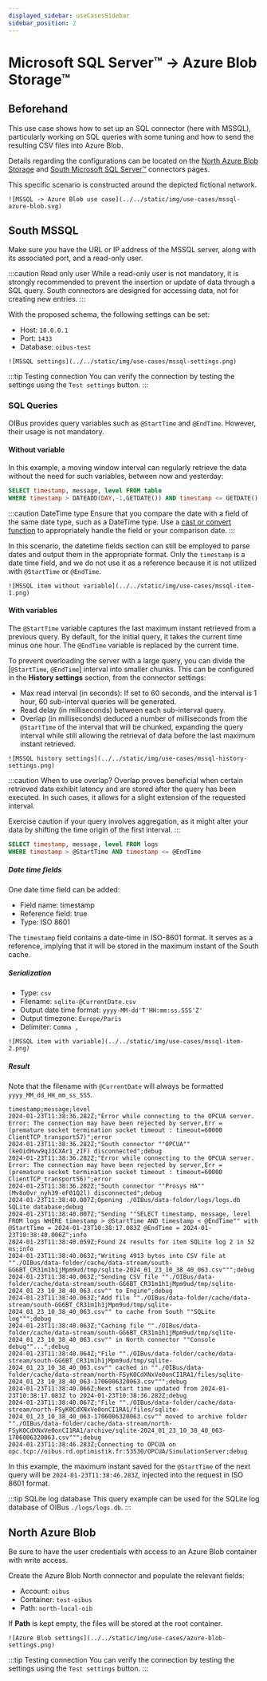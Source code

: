 ```yaml
---
displayed_sidebar: useCasesSidebar
sidebar_position: 2
---
```


# Microsoft SQL Server™ → Azure Blob Storage™
## Beforehand
This use case shows how to set up an SQL connector (here with MSSQL), particularly working on SQL queries with some tuning
and how to send the resulting CSV files into Azure Blob.

Details regarding the configurations can be located on the [North Azure Blob Storage](../guide/north-connectors/azure-blob.md) and [South Microsoft SQL Server™](../guide/south-connectors/mssql.mdx) connectors pages.

This specific scenario is constructed around the depicted fictional network.

<div style={{ textAlign: 'center' }}>
  <div>

    ![MSSQL -> Azure Blob use case](../../static/img/use-cases/mssql-azure-blob.svg)

  </div>
</div>

## South MSSQL
Make sure you have the URL or IP address of the MSSQL server, along with its associated port, and a read-only user.

:::caution Read only user
While a read-only user is not mandatory, it is strongly recommended to prevent the insertion or update of data through
a SQL query. South connectors are designed for accessing data, not for creating new entries.
:::

With the proposed schema, the following settings can be set:
- Host: `10.0.0.1`
- Port: `1433`
- Database: `oibus-test`


<div style={{ textAlign: 'center' }}>
  <div>

    ![MSSQL settings](../../static/img/use-cases/mssql-settings.png)

  </div>
</div>

:::tip Testing connection
You can verify the connection by testing the settings using the `Test settings` button.
:::

### SQL Queries
OIBus provides query variables such as `@StartTime` and `@EndTime`. However, their usage is not mandatory.

#### Without variable
In this example, a moving window interval can regularly retrieve the data without the need for such variables, between
now and yesterday:

```SQL
SELECT timestamp, message, level FROM table
WHERE timestamp > DATEADD(DAY,-1,GETDATE()) AND timestamp <= GETDATE()
```

:::caution DateTime type
Ensure that you compare the date with a field of the same date type, such as a DateTime type. Use a
[cast or convert function](https://learn.microsoft.com/en-us/sql/t-sql/functions/cast-and-convert-transact-sql?view=sql-server-ver16) to appropriately handle the field or your comparison date.
:::

In this scenario, the datetime fields section can still be employed to parse dates and output them in the appropriate format.
Only the `timestamp` is a date time field, and we do not use it as a reference because it is not utilized with `@StartTime` or
`@EndTime`.

<div style={{ textAlign: 'center' }}>
  <div>

    ![MSSQL item without variable](../../static/img/use-cases/mssql-item-1.png)

  </div>
</div>

#### With variables
The `@StartTime` variable captures the last maximum instant retrieved from a previous query. By default, for the initial
query, it takes the current time minus one hour. The `@EndTime` variable is replaced by the current time.

To prevent overloading the server with a large query, you can divide the \[`@StartTime`, `@EndTime`\] interval into
smaller chunks. This can be configured in the **History settings** section, from the connector settings:
- Max read interval (in seconds): If set to 60 seconds, and the interval is 1 hour, 60 sub-interval queries will be generated.
- Read delay (in milliseconds) between each sub-interval query.
- Overlap (in milliseconds) deduced a number of milliseconds from the `@StartTime` of the interval that will be chunked,
expanding the query interval while still allowing the retrieval of data before the last maximum instant retrieved.

<div style={{ textAlign: 'center' }}>
  <div>

    ![MSSQL history settings](../../static/img/use-cases/mssql-history-settings.png)

  </div>
</div>

:::caution When to use overlap?
Overlap proves beneficial when certain retrieved data exhibit latency and are stored after the query has been executed.
In such cases, it allows for a slight extension of the requested interval.

Exercise caution if your query involves aggregation, as it might alter your data by shifting the time origin of the first
interval.
:::

```SQL
SELECT timestamp, message, level FROM logs
WHERE timestamp > @StartTime AND timestamp <= @EndTime
```

##### Date time fields
One date time field can be added:
- Field name: timestamp
- Reference field: true
- Type: ISO 8601

The `timestamp` field contains a date-time in ISO-8601 format. It serves as a reference, implying that it will be
stored in the maximum instant of the South cache.

##### Serialization
- Type: `csv`
- Filename: `sqlite-@CurrentDate.csv`
- Output date time format: `yyyy-MM-dd'T'HH:mm:ss.SSS'Z'`
- Output timezone: `Europe/Paris`
- Delimiter: `Comma ,`

<div style={{ textAlign: 'center' }}>
  <div>

    ![MSSQL item with variable](../../static/img/use-cases/mssql-item-2.png)

  </div>
</div>

##### Result
Note that the filename with `@CurrentDate` will always be formatted `yyyy_MM_dd_HH_mm_ss_SSS`.

```csv title="CSV file sqlite-2024_01_23_10_38_50_063.csv"
timestamp;message;level
2024-01-23T11:38:36.282Z;"Error while connecting to the OPCUA server. Error: The connection may have been rejected by server,Err = (premature socket termination socket timeout : timeout=60000  ClientTCP_transport57)";error
2024-01-23T11:38:36.282Z;"South connector ""OPCUA"" (keOidHvw9qJ3CXAr1_zIF) disconnected";debug
2024-01-23T11:38:36.282Z;"Error while connecting to the OPCUA server. Error: The connection may have been rejected by server,Err = (premature socket termination socket timeout : timeout=60000  ClientTCP_transport56)";error
2024-01-23T11:38:36.282Z;"South connector ""Prosys HA"" (Mv8o0vr_nyh39-eF01Q2l) disconnected";debug
2024-01-23T11:38:40.007Z;Opening ./OIBus/data-folder/logs/logs.db SQLite database;debug
2024-01-23T11:38:40.007Z;"Sending ""SELECT timestamp, message, level FROM logs WHERE timestamp > @StartTime AND timestamp < @EndTime"" with @StartTime = 2024-01-23T10:38:17.083Z @EndTime = 2024-01-23T10:38:40.006Z";info
2024-01-23T11:38:40.059Z;Found 24 results for item SQLite log 2 in 52 ms;info
2024-01-23T11:38:40.063Z;"Writing 4913 bytes into CSV file at ""./OIBus/data-folder/cache/data-stream/south-GG6BT_CR31m1h1jMpm9ud/tmp/sqlite-2024_01_23_10_38_40_063.csv""";debug
2024-01-23T11:38:40.063Z;"Sending CSV file ""./OIBus/data-folder/cache/data-stream/south-GG6BT_CR31m1h1jMpm9ud/tmp/sqlite-2024_01_23_10_38_40_063.csv"" to Engine";debug
2024-01-23T11:38:40.063Z;"Add file ""./OIBus/data-folder/cache/data-stream/south-GG6BT_CR31m1h1jMpm9ud/tmp/sqlite-2024_01_23_10_38_40_063.csv"" to cache from South ""SQLite log""";debug
2024-01-23T11:38:40.063Z;"Caching file ""./OIBus/data-folder/cache/data-stream/south-GG6BT_CR31m1h1jMpm9ud/tmp/sqlite-2024_01_23_10_38_40_063.csv"" in North connector ""Console debug""...";debug
2024-01-23T11:38:40.064Z;"File ""./OIBus/data-folder/cache/data-stream/south-GG6BT_CR31m1h1jMpm9ud/tmp/sqlite-2024_01_23_10_38_40_063.csv"" cached in ""./OIBus/data-folder/cache/data-stream/north-FSyK0CdXNxVe0onCI1RA1/files/sqlite-2024_01_23_10_38_40_063-1706006320063.csv""";debug
2024-01-23T11:38:40.066Z;Next start time updated from 2024-01-23T10:38:17.083Z to 2024-01-23T10:38:36.282Z;debug
2024-01-23T11:38:40.067Z;"File ""./OIBus/data-folder/cache/data-stream/north-FSyK0CdXNxVe0onCI1RA1/files/sqlite-2024_01_23_10_38_40_063-1706006320063.csv"" moved to archive folder ""./OIBus/data-folder/cache/data-stream/north-FSyK0CdXNxVe0onCI1RA1/archive/sqlite-2024_01_23_10_38_40_063-1706006320063.csv""";debug
2024-01-23T11:38:46.283Z;Connecting to OPCUA on opc.tcp://oibus.rd.optimistik.fr:53530/OPCUA/SimulationServer;debug
```

In this example, the maximum instant saved for the `@StartTime` of the next query will be `2024-01-23T11:38:46.283Z`,
injected into the request in ISO 8601 format.

:::tip SQLite log database
This query example can be used for the SQLite log database of OIBus `./logs/logs.db`.
:::

## North Azure Blob
Be sure to have the user credentials with access to an Azure Blob container with write access.

Create the Azure Blob North connector and populate the relevant fields:
- Account: `oibus`
- Container: `test-oibus`
- Path: `north-local-oib`

If **Path** is kept empty, the files will be stored at the root container.

<div style={{ textAlign: 'center' }}>
  <div>

    ![Azure Blob settings](../../static/img/use-cases/azure-blob-settings.png)

  </div>
</div>

:::tip Testing connection
You can verify the connection by testing the settings using the `Test settings` button.
:::